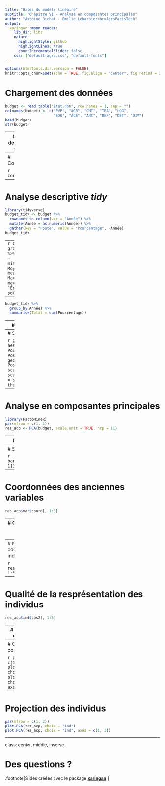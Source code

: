 ```yaml
---
title: "Bases du modèle linéaire"
subtitle: "Chapitre VI - Analyse en composantes principales"
author: "Antoine Bichat - Émilie Lebarbier<br>AgroParisTech"
output:
  xaringan::moon_reader:
    lib_dir: libs
    nature:
      highlightStyle: github
      highlightLines: true
      countIncrementalSlides: false
    css: ["default-agro.css", "default-fonts"]
---
```


```r
options(htmltools.dir.version = FALSE)
knitr::opts_chunk$set(echo = TRUE, fig.align = "center", fig.retina = 2, comment = NA)
```

# Chargement des données

```r
budget <- read.table("Etat.don", row.names = 1, sep = "")
colnames(budget) <- c("PVP", "AGR", "CMI", "TRA", "LOG", 
                      "EDU", "ACS", "ANC", "DEF", "DET", "DIV")
head(budget)
str(budget)
```

---
# Étude descriptive simple

```r
Moyenne <- apply(budget, 2, mean)
EcartType <- apply(budget, 2, sd)
data.frame(Moyenne, EcartType)
```

---
# Corrélations

```r
cor(budget)
```


---

# Analyse descriptive _tidy_

```r
library(tidyverse)
budget_tidy <- budget %>% 
  rownames_to_column(var = "Année") %>% 
  mutate(Année = as.numeric(Année)) %>% 
  gather(key = "Poste", value = "Pourcentage", -Année)
budget_tidy
```

---
```r
budget_tidy %>% 
  group_by(Poste) %>% 
  summarise(Min = min(Pourcentage), Moyenne = mean(Pourcentage), 
            Max = max(Pourcentage), `Écart-type` = sd(Pourcentage))
```

---

```r
budget_tidy %>% 
  group_by(Année) %>% 
  summarise(Total = sum(Pourcentage))
```

---
# Boîtes à moustaches


```r
ggplot(budget_tidy) +
  aes(x = Poste, y = Pourcentage, fill = Poste) +
  geom_boxplot() +
  scale_fill_viridis_d() +
  theme_minimal() +
  theme(legend.position = "none")
```

---
# Série temporelle

```r
ggplot(budget_tidy) +
  aes(x = Année, y = Pourcentage, color = Poste) +
  geom_line(aes(linetype = Poste, group = Poste)) +
  scale_color_viridis_d() +
  scale_x_continuous(breaks = seq(1870, 1975, 5)) +
  theme_minimal()
```



---
# Analyse en composantes principales

```r
library(FactoMineR)
par(mfrow = c(1, 2))
res_acp <- PCA(budget, scale.unit = TRUE, ncp = 11)
```

---
# Valeurs propres

```r
round(res_acp$eig, 4)
```

---
# Scree plot

```r
barplot(res_acp$eig[, 1])
```

---
# Coordonnées des anciennes variables
```r
res_acp$var$coord[, 1:3]
```

---
# Contributions des anciennes variables

```r
res_acp$var$contrib[, 1:3]
colSums(res_acp$var$contrib[, 1:3])
```


---
# Nouvelles coordonnées des individus

```r
res_acp$ind$coord[, 1:5]
```

---
# Qualité de la resprésentation des individus

```r
res_acp$ind$cos2[, 1:5]
```

---
# Contributions des individus

```r
res_acp$ind$contrib[, 1:5]
```

---
# Cercle des corrélations

```r
par(mfrow = c(1, 2))
plot.PCA(res_acp, choix = "var")
plot.PCA(res_acp, choix = "var", axes = c(1, 3))
```

---
# Projection des individus

```r
par(mfrow = c(1, 2))
plot.PCA(res_acp, choix = "ind")
plot.PCA(res_acp, choix = "ind", axes = c(1, 3))
```



---
class: center, middle, inverse

# Des questions ?

.footnote[Slides créées avec le package <b><a href="https://github.com/yihui/xaringan" target="_blank">xaringan</a></b>.]
